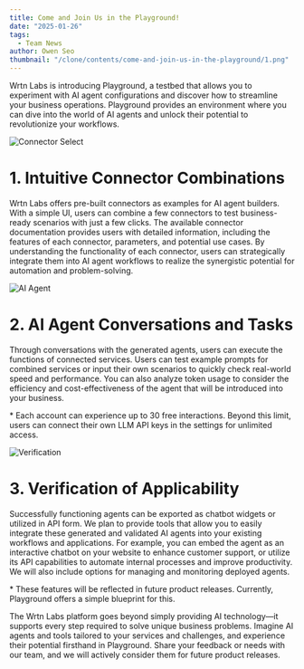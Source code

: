 ```yaml
---
title: Come and Join Us in the Playground!
date: "2025-01-26"
tags:
  - Team News
author: Owen Seo
thumbnail: "/clone/contents/come-and-join-us-in-the-playground/1.png"
---
```


Wrtn Labs is introducing Playground, a testbed that allows you to experiment with AI agent configurations and discover how to streamline your business operations. Playground provides an environment where you can dive into the world of AI agents and unlock their potential to revolutionize your workflows.

![Connector Select](/contents/come-and-join-us-in-the-playground/1.png)

# 1. Intuitive Connector Combinations

Wrtn Labs offers pre-built connectors as examples for AI agent builders. With a simple UI, users can combine a few connectors to test business-ready scenarios with just a few clicks. The available connector documentation provides users with detailed information, including the features of each connector, parameters, and potential use cases. By understanding the functionality of each connector, users can strategically integrate them into AI agent workflows to realize the synergistic potential for automation and problem-solving.

![AI Agent](/contents/come-and-join-us-in-the-playground/2.png)

# 2. AI Agent Conversations and Tasks

Through conversations with the generated agents, users can execute the functions of connected services. Users can test example prompts for combined services or input their own scenarios to quickly check real-world speed and performance. You can also analyze token usage to consider the efficiency and cost-effectiveness of the agent that will be introduced into your business.

\* Each account can experience up to 30 free interactions. Beyond this limit, users can connect their own LLM API keys in the settings for unlimited access.

![Verification](/contents/come-and-join-us-in-the-playground/3.png)

# 3. Verification of Applicability

Successfully functioning agents can be exported as chatbot widgets or utilized in API form. We plan to provide tools that allow you to easily integrate these generated and validated AI agents into your existing workflows and applications. For example, you can embed the agent as an interactive chatbot on your website to enhance customer support, or utilize its API capabilities to automate internal processes and improve productivity. We will also include options for managing and monitoring deployed agents.

\* These features will be reflected in future product releases. Currently, Playground offers a simple blueprint for this.

The Wrtn Labs platform goes beyond simply providing AI technology—it supports every step required to solve unique business problems. Imagine AI agents and tools tailored to your services and challenges, and experience their potential firsthand in Playground. Share your feedback or needs with our team, and we will actively consider them for future product releases.
